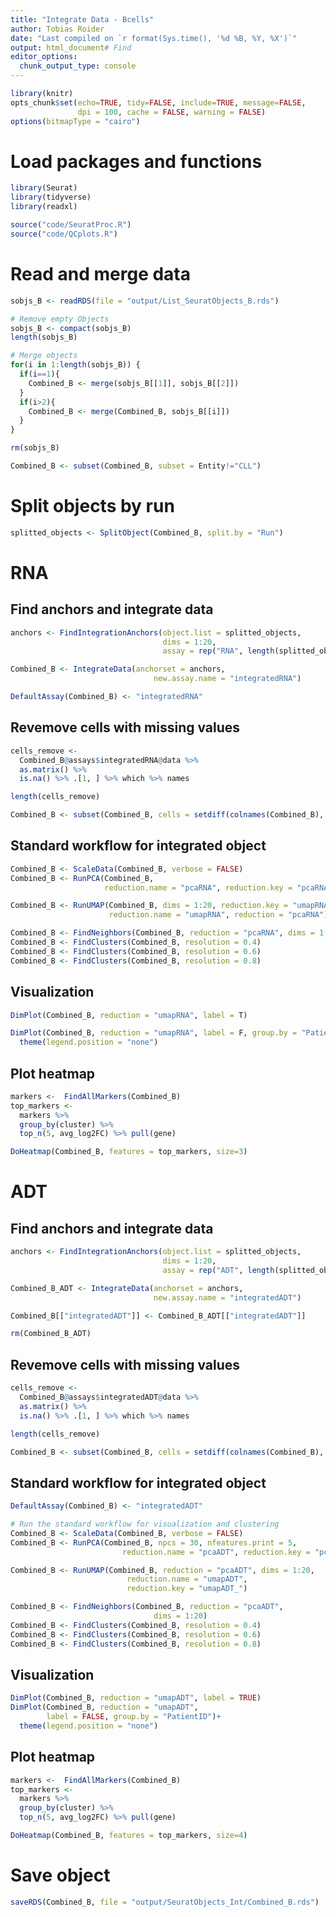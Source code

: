 ```yaml
---
title: "Integrate Data - Bcells"
author: Tobias Roider
date: "Last compiled on `r format(Sys.time(), '%d %B, %Y, %X')`"
output: html_document# Find
editor_options: 
  chunk_output_type: console
---
```


```r
library(knitr)
opts_chunk$set(echo=TRUE, tidy=FALSE, include=TRUE, message=FALSE,
               dpi = 100, cache = FALSE, warning = FALSE)
options(bitmapType = "cairo")

```

# Load packages and functions
```r

library(Seurat)
library(tidyverse)
library(readxl)

source("code/SeuratProc.R")
source("code/QCplots.R")

```

# Read and merge data
```r

sobjs_B <- readRDS(file = "output/List_SeuratObjects_B.rds")

# Remove empty Objects
sobjs_B <- compact(sobjs_B)
length(sobjs_B)

# Merge objects
for(i in 1:length(sobjs_B)) {
  if(i==1){
    Combined_B <- merge(sobjs_B[[1]], sobjs_B[[2]])
  }
  if(i>2){
    Combined_B <- merge(Combined_B, sobjs_B[[i]])
  }
}

rm(sobjs_B)

```

```r

Combined_B <- subset(Combined_B, subset = Entity!="CLL")

```

# Split objects by run
```r

splitted_objects <- SplitObject(Combined_B, split.by = "Run")

```

# RNA
## Find anchors and integrate data
```r

anchors <- FindIntegrationAnchors(object.list = splitted_objects, 
                                  dims = 1:20, 
                                  assay = rep("RNA", length(splitted_objects)))

Combined_B <- IntegrateData(anchorset = anchors, 
                                new.assay.name = "integratedRNA")

DefaultAssay(Combined_B) <- "integratedRNA"

```

## Revemove cells with missing values
```r

cells_remove <- 
  Combined_B@assays$integratedRNA@data %>% 
  as.matrix() %>% 
  is.na() %>% .[1, ] %>% which %>% names

length(cells_remove)

Combined_B <- subset(Combined_B, cells = setdiff(colnames(Combined_B), cells_remove))

```

## Standard workflow for integrated object
```r

Combined_B <- ScaleData(Combined_B, verbose = FALSE) 
Combined_B <- RunPCA(Combined_B, 
                     reduction.name = "pcaRNA", reduction.key = "pcaRNA_")

Combined_B <- RunUMAP(Combined_B, dims = 1:20, reduction.key = "umapRNA_",
                      reduction.name = "umapRNA", reduction = "pcaRNA")

Combined_B <- FindNeighbors(Combined_B, reduction = "pcaRNA", dims = 1:20)
Combined_B <- FindClusters(Combined_B, resolution = 0.4)
Combined_B <- FindClusters(Combined_B, resolution = 0.6)
Combined_B <- FindClusters(Combined_B, resolution = 0.8)

```

## Visualization
```r

DimPlot(Combined_B, reduction = "umapRNA", label = T)

DimPlot(Combined_B, reduction = "umapRNA", label = F, group.by = "PatientID")+
  theme(legend.position = "none")

```

## Plot heatmap
```r

markers <-  FindAllMarkers(Combined_B)
top_markers <- 
  markers %>% 
  group_by(cluster) %>% 
  top_n(5, avg_log2FC) %>% pull(gene)

DoHeatmap(Combined_B, features = top_markers, size=3)

```

# ADT
## Find anchors and integrate data
```r

anchors <- FindIntegrationAnchors(object.list = splitted_objects, 
                                  dims = 1:20, 
                                  assay = rep("ADT", length(splitted_objects)))

Combined_B_ADT <- IntegrateData(anchorset = anchors,
                                new.assay.name = "integratedADT")

Combined_B[["integratedADT"]] <- Combined_B_ADT[["integratedADT"]]

rm(Combined_B_ADT)

```

## Revemove cells with missing values
```r

cells_remove <- 
  Combined_B@assays$integratedADT@data %>% 
  as.matrix() %>% 
  is.na() %>% .[1, ] %>% which %>% names

length(cells_remove)

Combined_B <- subset(Combined_B, cells = setdiff(colnames(Combined_B), cells_remove))

```

## Standard workflow for integrated object
```r

DefaultAssay(Combined_B) <- "integratedADT"

# Run the standard workflow for visualization and clustering
Combined_B <- ScaleData(Combined_B, verbose = FALSE)
Combined_B <- RunPCA(Combined_B, npcs = 30, nfeatures.print = 5,
                         reduction.name = "pcaADT", reduction.key = "pcaADT_")

Combined_B <- RunUMAP(Combined_B, reduction = "pcaADT", dims = 1:20, 
                          reduction.name = "umapADT", 
                          reduction.key = "umapADT_")

Combined_B <- FindNeighbors(Combined_B, reduction = "pcaADT", 
                                dims = 1:20)
Combined_B <- FindClusters(Combined_B, resolution = 0.4)
Combined_B <- FindClusters(Combined_B, resolution = 0.6)
Combined_B <- FindClusters(Combined_B, resolution = 0.8)

```

## Visualization
```r

DimPlot(Combined_B, reduction = "umapADT", label = TRUE)
DimPlot(Combined_B, reduction = "umapADT", 
        label = FALSE, group.by = "PatientID")+
  theme(legend.position = "none")

```

## Plot heatmap
```r

markers <-  FindAllMarkers(Combined_B)
top_markers <- 
  markers %>% 
  group_by(cluster) %>% 
  top_n(5, avg_log2FC) %>% pull(gene)

DoHeatmap(Combined_B, features = top_markers, size=4)

```

# Save object
```r

saveRDS(Combined_B, file = "output/SeuratObjects_Int/Combined_B.rds")

```
